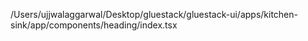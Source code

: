 /Users/ujjwalaggarwal/Desktop/gluestack/gluestack-ui/apps/kitchen-sink/app/components/heading/index.tsx